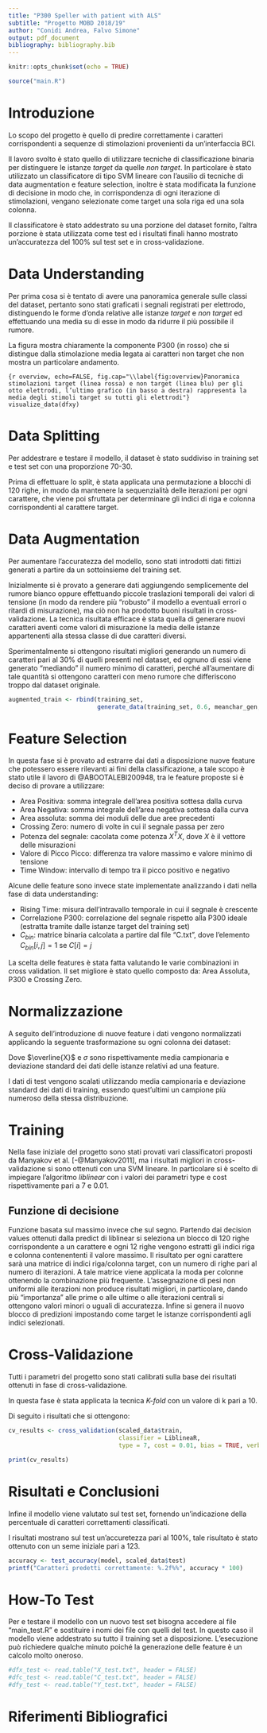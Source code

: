 ```yaml
---
title: "P300 Speller with patient with ALS"
subtitle: "Progetto MOBD 2018/19"
author: "Conidi Andrea, Falvo Simone"
output: pdf_document
bibliography: bibliography.bib
---
```


```r
knitr::opts_chunk$set(echo = TRUE)
```

```r
source("main.R")
```




# Introduzione

Lo scopo del progetto è quello di predire correttamente i caratteri corrispondenti a sequenze di stimolazioni provenienti da un'interfaccia BCI.

Il lavoro svolto è stato quello di utilizzare tecniche di classificazione binaria per distinguere le istanze *target* da quelle *non target*. In particolare è stato utilizzato un classificatore di tipo SVM lineare con l'ausilio di tecniche di data augmentation e feature selection, inoltre è stata modificata la funzione di decisione in modo che, in corrispondenza di ogni iterazione di stimolazioni, vengano selezionate come target una sola riga ed una sola colonna.

Il classificatore è stato addestrato su una porzione del dataset fornito, l'altra porzione è stata utilizzata come test ed i risultati finali hanno mostrato un'accuratezza del 100\% sul test set e in cross-validazione.




# Data Understanding

Per prima cosa si è tentato di avere una panoramica generale sulle classi del dataset, pertanto sono stati graficati i segnali registrati per elettrodo, distinguendo le forme d'onda relative alle istanze *target* e *non target* ed effettuando una media su di esse in modo da ridurre il più possibile il rumore.

La figura \ref{fig:overview} mostra chiaramente la componente P300 (in rosso) che si distingue dalla stimolazione media legata ai caratteri non target che non mostra un particolare andamento. 

```{r overview, echo=FALSE, fig.cap="\\label{fig:overview}Panoramica stimolazioni target (linea rossa) e non target (linea blu) per gli otto elettrodi, l’ultimo grafico (in basso a destra) rappresenta la media degli stimoli target su tutti gli elettrodi"}
visualize_data(dfxy)
```




# Data Splitting

Per addestrare e testare il modello, il dataset è stato suddiviso in training set e test set con una proporzione 70-30.

Prima di effettuare lo split, è stata applicata una permutazione a blocchi di 120 righe, in modo da mantenere la sequenzialità delle iterazioni per ogni carattere, che viene poi sfruttata per determinare gli indici di riga e colonna corrispondenti al carattere target.




# Data Augmentation

Per aumentare l'accuratezza del modello, sono stati introdotti dati fittizi generati a partire da un sottoinsieme del training set.

Inizialmente si è provato a generare dati aggiungendo semplicemente del rumore bianco oppure effettuando piccole traslazioni temporali dei valori di tensione (in modo da rendere più "robusto" il modello a eventuali errori o ritardi di misurazione), ma ciò non ha prodotto buoni risultati in cross-validazione. La tecnica risultata efficace è stata quella di generare nuovi caratteri aventi come valori di misurazione la media delle istanze appartenenti alla stessa classe di due caratteri diversi.

Sperimentalmente si ottengono risultati migliori generando un numero di caratteri pari al 30\% di quelli presenti nel dataset, ed ognuno di essi viene generato "mediando" il numero minimo di caratteri, perché all'aumentare di tale quantità si ottengono caratteri con meno rumore che differiscono troppo dal dataset originale.

```r
augmented_train <- rbind(training_set, 
                         generate_data(training_set, 0.6, meanchar_gen, n=2))
```




# Feature Selection

In questa fase si è provato ad estrarre dai dati a disposizione nuove feature che potessero essere rilevanti ai fini della classificazione, a tale scopo è stato utile il lavoro di @ABOOTALEBI200948, tra le feature proposte si è deciso di provare a utilizzare:

* Area Positiva: somma integrale dell'area positiva sottesa dalla curva
* Area Negativa: somma integrale dell'area negativa sottesa dalla curva
* Area assoluta: somma dei moduli delle due aree precedenti
* Crossing Zero: numero di volte in cui il segnale passa per zero
* Potenza del segnale: cacolata come potenza $X^T X$, dove $X$ è il vettore delle misurazioni
* Valore di Picco Picco: differenza tra valore massimo e valore minimo di tensione
* Time Window: intervallo di tempo tra il picco positivo e negativo

Alcune delle feature sono invece state implementate analizzando i dati nella fase di data understanding:

* Rising Time: misura dell'intravallo temporale in cui il segnale è crescente
* Correlazione P300: correlazione del segnale rispetto alla P300 ideale (estratta tramite dalle istanze target del training set) 
* $C_{bin}$: matrice binaria calcolata a partire dal file "C.txt", dove l'elemento $C_{bin}[i,j]=1$ se $C[i]=j$

La scelta delle features è stata fatta valutando le varie combinazioni in cross validation. Il set migliore è stato quello composto da: Area Assoluta, P300 e Crossing Zero.




# Normalizzazione

A seguito dell'introduzione di nuove feature i dati vengono normalizzati applicando la seguente trasformazione su ogni colonna dei dataset:

\begin{displaymath}
Z_{train} = \frac{X_{train} - \overline{X}_{train}}{\sigma_{train}}
\qquad \quad
Z_{test} = \frac{X_{test} - \overline{X}_{train}}{\sigma_{train}}
\end{displaymath}

Dove $\overline{X}$ e $\sigma$ sono rispettivamente media campionaria e deviazione standard dei dati delle istanze relativi ad una feature.

I dati di test vengono scalati utilizzando media campionaria e deviazione standard dei dati di training, essendo quest'ultimi un campione più numeroso della stessa distribuzione.




# Training

Nella fase iniziale del progetto sono stati provati vari classificatori proposti da Manyakov et al. [-@Manyakov2011], ma i risultati migliori in cross-validazione si sono ottenuti con una SVM lineare. In particolare si è scelto di impiegare l'algoritmo *liblinear* con i valori dei parametri type e cost rispettivamente pari a 7 e 0.01.




## Funzione di decisione

Funzione basata sul massimo invece che sul segno. Partendo dai decision values ottenuti dalla predict di liblinear si seleziona un blocco di 120 righe corrispondente a un carattere e ogni 12 righe vengono estratti gli indici riga e colonna  contenententi il valore massimo.
Il risultato per ogni carattere sarà una matrice di indici riga/colonna target, con un numero di righe pari al numero di iterazioni. A tale matrice viene applicata la moda per colonne ottenendo la combinazione più frequente. L'assegnazione di pesi non uniformi alle iterazioni non produce risultati migliori, in particolare, dando più "importanza" alle prime o alle ultime o alle iterazioni centrali si ottengono valori minori o uguali di accuratezza. Infine si genera il nuovo blocco di predizioni impostando come target le istanze corrispondenti agli indici selezionati.




# Cross-Validazione

Tutti i parametri del progetto sono stati calibrati sulla base dei risultati ottenuti in fase di cross-validazione.

In questa fase è stata applicata la tecnica *K-fold* con un valore di k pari a 10.

Di seguito i risultati che si ottengono:
```r
cv_results <- cross_validation(scaled_data$train, 
                               classifier = LiblineaR, 
                               type = 7, cost = 0.01, bias = TRUE, verbose = FALSE)
```
```r
print(cv_results)
```




# Risultati e Conclusioni

Infine il modello viene valutato sul test set, fornendo un'indicazione della percentuale di caratteri correttamenti classificati.

I risultati mostrano sul test un'accuretezza pari al 100\%, tale risultato è stato ottenuto con un seme iniziale pari a 123.

```r
accuracy <- test_accuracy(model, scaled_data$test)
printf("Caratteri predetti correttamente: %.2f%%", accuracy * 100)
```




# How-To Test

Per e testare il modello con un nuovo test set bisogna accedere al file "main_test.R" e sostituire i nomi dei file con quelli del test.
In questo caso il modello viene addestrato su tutto il training set a disposizione.
L'esecuzione può richiedere qualche minuto poiché la generazione delle feature è un calcolo molto oneroso.
```r

#dfx_test <- read.table("X_test.txt", header = FALSE)
#dfc_test <- read.table("C_test.txt", header = FALSE)
#dfy_test <- read.table("Y_test.txt", header = FALSE)

```




# Riferimenti Bibliografici
